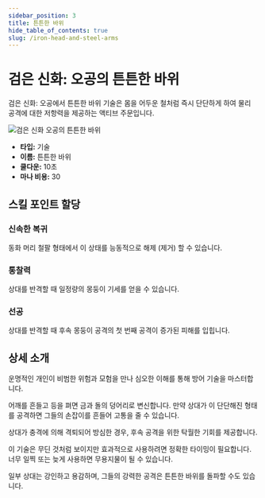 ```yaml
---
sidebar_position: 3
title: 튼튼한 바위
hide_table_of_contents: true
slug: /iron-head-and-steel-arms
---
```


# 검은 신화: 오공의 튼튼한 바위

검은 신화: 오공에서 튼튼한 바위 기술은 몸을 어두운 철처럼 즉시 단단하게 하여 물리 공격에 대한 저항력을 제공하는 액티브 주문입니다.

<img
    src="https://image.informedainews.com/tttb.gif"
    alt="검은 신화 오공의 튼튼한 바위"
/>

- **타입:** 기술
- **이름:** 튼튼한 바위
- **쿨다운:** 10초
- **마나 비용:** 30

## 스킬 포인트 할당

### 신속한 복귀

동화 머리 철팔 형태에서 이 상태를 능동적으로 해제 (제거) 할 수 있습니다.

### 통찰력

상대를 반격할 때 일정량의 몽둥이 기세를 얻을 수 있습니다.

### 선공

상대를 반격할 때 후속 몽둥이 공격의 첫 번째 공격이 증가된 피해를 입힙니다.

## 상세 소개

운명적인 개인이 비범한 위험과 모험을 만나 심오한 이해를 통해 방어 기술을 마스터합니다.

어깨를 흔들고 등을 펴면 금과 돌의 덩어리로 변신합니다. 만약 상대가 이 단단해진 형태를 공격하면 그들의 손잡이를 흔들어 고통을 줄 수 있습니다.

상대가 충격에 의해 격퇴되어 방심한 경우, 후속 공격을 위한 탁월한 기회를 제공합니다.

이 기술은 무딘 것처럼 보이지만 효과적으로 사용하려면 정확한 타이밍이 필요합니다. 너무 일찍 또는 늦게 사용하면 무용지물이 될 수 있습니다.

일부 상대는 강인하고 용감하며, 그들의 강력한 공격은 튼튼한 바위를 돌파할 수도 있습니다.